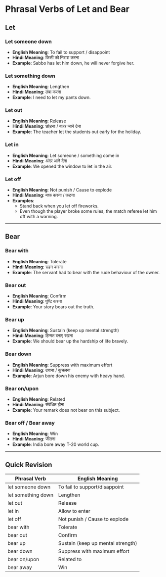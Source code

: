 # Phrasal Verbs of Let and Bear

## Let

### Let someone down
- **English Meaning**: To fail to support / disappoint  
- **Hindi Meaning**: किसी को निराश करना  
- **Example**: Sabbo has let him down, he will never forgive her.  

### Let something down
- **English Meaning**: Lengthen  
- **Hindi Meaning**: लंबा करना  
- **Example**: I need to let my pants down.  

### Let out
- **English Meaning**: Release  
- **Hindi Meaning**: छोड़ना / बाहर जाने देना  
- **Example**: The teacher let the students out early for the holiday.  

### Let in
- **English Meaning**: Let someone / something come in  
- **Hindi Meaning**: अंदर आने देना  
- **Example**: We opened the window to let in the air.  

### Let off
- **English Meaning**: Not punish / Cause to explode  
- **Hindi Meaning**: माफ करना / फटना  
- **Examples**:  
  - Stand back when you let off fireworks.  
  - Even though the player broke some rules, the match referee let him off with a warning.  

---

## Bear

### Bear with
- **English Meaning**: Tolerate  
- **Hindi Meaning**: सहन करना  
- **Example**: The servant had to bear with the rude behaviour of the owner.  

### Bear out
- **English Meaning**: Confirm  
- **Hindi Meaning**: पुष्टि करना  
- **Example**: Your story bears out the truth.  

### Bear up
- **English Meaning**: Sustain (keep up mental strength)  
- **Hindi Meaning**: हिम्मत बनाए रखना  
- **Example**: We should bear up the hardship of life bravely.  

### Bear down
- **English Meaning**: Suppress with maximum effort  
- **Hindi Meaning**: दबाना / कुचलना  
- **Example**: Arjun bore down his enemy with heavy hand.  

### Bear on/upon
- **English Meaning**: Related  
- **Hindi Meaning**: संबंधित होना  
- **Example**: Your remark does not bear on this subject.  

### Bear off / Bear away
- **English Meaning**: Win  
- **Hindi Meaning**: जीतना  
- **Example**: India bore away T-20 world cup.  

---

## Quick Revision

| Phrasal Verb       | English Meaning                     |
|--------------------|-------------------------------------|
| let someone down   | To fail to support/disappoint       |
| let something down | Lengthen                           |
| let out            | Release                            |
| let in             | Allow to enter                     |
| let off            | Not punish / Cause to explode      |
| bear with          | Tolerate                          |
| bear out           | Confirm                           |
| bear up            | Sustain (keep up mental strength) |
| bear down          | Suppress with maximum effort      |
| bear on/upon       | Related to                        |
| bear away          | Win                               |
